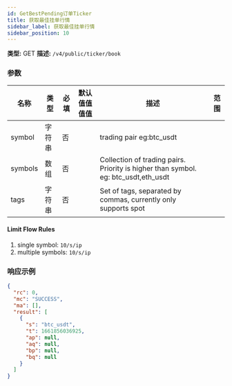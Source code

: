 ```yaml
---
id: GetBestPending订单Ticker
title: 获取最佳挂单行情
sidebar_label: 获取最佳挂单行情
sidebar_position: 10
---
```


**类型:** GET **描述:** `/v4/public/ticker/book`

### 参数

| 名称 | 类型 | 必填 | 默认值值值值 | 描述 | 范围 |
| --- | --- | --- | --- | --- | --- |
| symbol | 字符串 | 否 |  | trading pair eg:btc_usdt |  |
| symbols | 数组 | 否 |  | Collection of trading pairs. Priority is higher than symbol. eg: btc_usdt,eth_usdt |  |
| tags | 字符串 | 否 |  | Set of tags, separated by commas, currently only supports spot |  |

#### **Limit Flow Rules**

1. single symbol: `10/s/ip`
2. multiple symbols: `10/s/ip`

### 响应示例

```json title="Response"
{
  "rc": 0,
  "mc": "SUCCESS",
  "ma": [],
  "result": [
    {
      "s": "btc_usdt",
      "t": 1661856036925,
      "ap": null,
      "aq": null,
      "bp": null,
      "bq": null
    }
  ]
}
```
